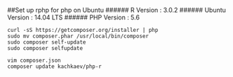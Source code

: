##Set up rphp for php on Ubuntu
###### R Version : 3.0.2
###### Ubuntu Version : 14.04 LTS
###### PHP Version : 5.6

```
curl -sS https://getcomposer.org/installer | php
sudo mv composer.phar /usr/local/bin/composer 
sudo composer self-update
sudo composer selfupdate

vim composer.json
composer update kachkaev/php-r
```

